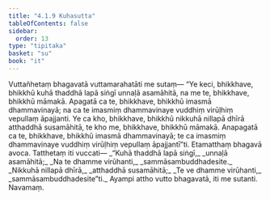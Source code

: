 ```yaml
---
title: "4.1.9 Kuhasutta"
tableOfContents: false
sidebar:
  order: 13
type: "tipitaka"
basket: "su"
book: "it"
---
```



<DynamicBreadcrumb />

<Division number="108" book="it">

<Paragraph number="786" book="it">
Vuttañhetaṃ bhagavatā vuttamarahatāti me sutaṃ—
</Paragraph>

<Paragraph number="787" book="it">
“Ye keci, bhikkhave, bhikkhū kuhā thaddhā lapā siṅgī unnaḷā asamāhitā, na me te, bhikkhave, bhikkhū māmakā. Apagatā ca te, bhikkhave, bhikkhū imasmā dhammavinayā; na ca te imasmiṃ dhammavinaye vuddhiṃ virūḷhiṃ vepullaṃ āpajjanti. Ye ca kho, bhikkhave, bhikkhū nikkuhā nillapā dhīrā atthaddhā susamāhitā, te kho me, bhikkhave, bhikkhū māmakā. Anapagatā ca te, bhikkhave, bhikkhū imasmā dhammavinayā; te ca imasmiṃ dhammavinaye vuddhiṃ virūḷhiṃ vepullaṃ āpajjantī”ti. Etamatthaṃ bhagavā avoca. Tatthetaṃ iti vuccati—
</Paragraph>

<Paragraph number="788" type="verses" book="it">
_“Kuhā thaddhā lapā siṅgī,_  
_unnaḷā asamāhitā;_  
_Na te dhamme virūhanti,_  
_sammāsambuddhadesite._  

</Paragraph>

<Paragraph number="789" type="verses" book="it">
_Nikkuhā nillapā dhīrā,_  
_atthaddhā susamāhitā;_  
_Te ve dhamme virūhanti,_  
_sammāsambuddhadesite”ti._  

</Paragraph>

<Paragraph number="790" book="it">
Ayampi attho vutto bhagavatā, iti me sutanti.

</Paragraph>
</Division>

<Paragraph number="791" type="center" book="it">
Navamaṃ.
</Paragraph>
